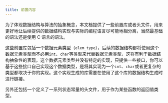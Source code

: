 ```yaml
---
title: 前置内容
---
```


为了体现数据结构与算法的抽象概念，本文档提供了一些前置库或者头文件，用来更好地让后续提供的数据结构实现与实际的编程语言尽可能地相分离，当然最基础的语法还是使用 C 语言的语法。

这些前置库包括一个数据元素类型（`elem_type`），后续的数据结构都将使用这个数据元素类型而不必用`int`、`char`等类型来代替数据元素类型，这将有利于数据结构抽象性的表现。这个数据元素类型并没有特定的实现，只提供一些接口，你可以基于这些接口自己实现这个数据类型，是将其实现为一个`int`、`char`或者更复杂的类型都取决于你的实现。这个实现生成的库需要在使用了这个库的数据结构生成时进行链接。

另外还包括一个定义了一系列状态常量的头文件，用于作为某些函数的返回值类型。